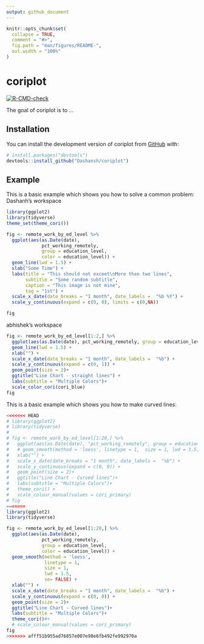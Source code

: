```yaml
---
output: github_document
---
```


<!-- README.md is generated from README.Rmd. Please edit that file -->

```r
knitr::opts_chunk$set(
  collapse = TRUE,
  comment = "#>",
  fig.path = "man/figures/README-",
  out.width = "100%"
)
```

# coriplot

<!-- badges: start -->
[![R-CMD-check](https://github.com/Dashansh/coriplot/actions/workflows/check-standard.yaml/badge.svg)](https://github.com/Dashansh/coriplot/actions/workflows/check-standard.yaml)
<!-- badges: end -->

The goal of coriplot is to ...

## Installation

You can install the development version of coriplot from [GitHub](https://github.com/) with:

``` r
# install.packages("devtools")
devtools::install_github("Dashansh/coriplot")
```

## Example

This is a basic example which shows you how to solve a common problem:
Dashanh's workspace

```r
library(ggplot2)
library(tidyverse)
theme_set(theme_cori())

fig <- remote_work_by_ed_level %>%
  ggplot(aes(as.Date(date),
             pct_working_remotely,
             group = education_level,
             color = education_level)) +
  geom_line(lwd = 1.5) +
  xlab("Some Time") +
  labs(title = "This should not exceet\nMore than two lines",
       subtitle = "Some random subtitle",
       caption = "This image is not mine",
       tag = "1st") +
  scale_x_date(date_breaks = "1 month", date_labels =  "%b %Y") + 
  scale_y_continuous(expand = c(0, 0), limits = c(0,NA))

fig

```

abhishek's workspace

```r
fig <- remote_work_by_ed_level[1:2,] %>%
  ggplot(aes(as.Date(date), pct_working_remotely, group = education_level, color = education_level)) +
  geom_line(lwd = 1.5) +
  xlab("") +
  scale_x_date(date_breaks = "1 month", date_labels =  "%b") + 
  scale_y_continuous(expand = c(0, 1)) +
  geom_point(size = 2)+
  ggtitle("Line Chart - straight lines") +
  labs(subtitle = "Multiple Colors")+
  scale_color_cori(cori_blue) 
fig 
```

This is a basic example which shows you how to make curved lines:

```r
<<<<<<< HEAD
# library(ggplot2)
# library(tidyverse)
# 
# fig <- remote_work_by_ed_level[1:20,] %>%
#   ggplot(aes(as.Date(date), "pct_working_remotely", group = education_level, color = education_level)) +
#   # geom_smooth(method = 'loess', linetype = 1,  size = 1, lwd = 1.5, se= FALSE, formula=lm(pct_working_remotely~ poly(date, 4, raw=TRUE),)) +
#   xlab("") +
#   scale_x_date(date_breaks = "1 month", date_labels =  "%b") + 
#   scale_y_continuous(expand = c(0, 0)) +
#   geom_point(size = 2)+
#   ggtitle("Line Chart - Curved lines")+
#   labs(subtitle = "Multiple Colors")+
#   theme_cori() +
#   scale_colour_manual(values = cori_primary) 
# fig 
=======
library(ggplot2)
library(tidyverse)

fig <- remote_work_by_ed_level[1:20,] %>%
  ggplot(aes(as.Date(date),
             pct_working_remotely,
             group = education_level,
             color = education_level)) +
  geom_smooth(method = 'loess',
              linetype = 1,
              size = 1,
              lwd = 1.5,
              se= FALSE) +
  xlab("") +
  scale_x_date(date_breaks = "1 month", date_labels =  "%b") + 
  scale_y_continuous(expand = c(0, 0)) +
  geom_point(size = 2)+
  ggtitle("Line Chart - Curved lines")+
  labs(subtitle = "Multiple Colors")+
  theme_cori()#+
  # scale_colour_manual(values = cori_primary) 
fig 
>>>>>>> afff51b955ad76857e007e98e6fb492fe992970a
```
